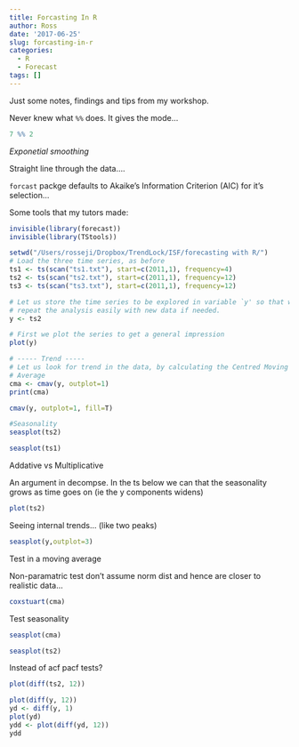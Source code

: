 ```yaml
---
title: Forcasting In R
author: Ross
date: '2017-06-25'
slug: forcasting-in-r
categories:
  - R
  - Forecast
tags: []
---
```


Just some notes, findings and tips from my workshop.

Never knew what `%%` does. It gives the mode...

```r
7 %% 2

```


*Exponetial smoothing*

Straight line through the data....

`forcast` packge defaults to Akaike's Information Criterion (AIC) for it's selection...


Some tools that my tutors made:

```r
invisible(library(forecast))
invisible(library(TStools))

```

```r
setwd("/Users/rosseji/Dropbox/TrendLock/ISF/forecasting with R/")
# Load the three time series, as before
ts1 <- ts(scan("ts1.txt"), start=c(2011,1), frequency=4)
ts2 <- ts(scan("ts2.txt"), start=c(2011,1), frequency=12)
ts3 <- ts(scan("ts3.txt"), start=c(2011,1), frequency=12)

# Let us store the time series to be explored in variable `y' so that we can  
# repeat the analysis easily with new data if needed.
y <- ts2

# First we plot the series to get a general impression
plot(y)


```

```r
# ----- Trend -----
# Let us look for trend in the data, by calculating the Centred Moving
# Average
cma <- cmav(y, outplot=1)
print(cma)

cmav(y, outplot=1, fill=T)

```

```r

#Seasonality
seasplot(ts2)

seasplot(ts1)


```

Addative vs Multiplicative

An argument in decompse. In the ts below we can that the seasonality grows as time goes on (ie the y components widens)

```r
plot(ts2)

```


Seeing internal trends... (like two peaks)

```r
seasplot(y,outplot=3)
```


Test in a moving average

Non-paramatric test don't assume norm dist and hence are closer to realistic data...

```r
coxstuart(cma)

```

Test seasonality

```r
seasplot(cma)

```

```r
seasplot(ts2)

```


Instead of acf pacf tests?

```r
plot(diff(ts2, 12))

```

```r
plot(diff(y, 12))
yd <- diff(y, 1)
plot(yd)
ydd <- plot(diff(yd, 12))
ydd
```
